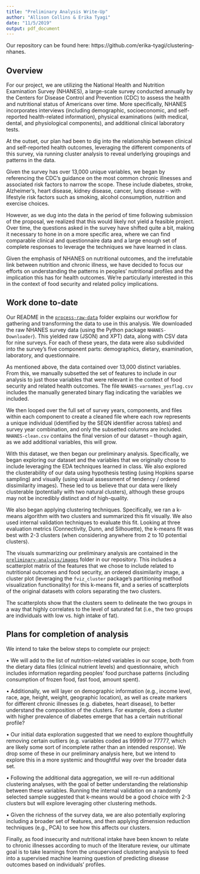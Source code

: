 ```yaml
---
title: "Preliminary Analysis Write-Up"
author: "Allison Collins & Erika Tyagi"
date: "11/5/2019"
output: pdf_document
---
```


Our repository can be found here: https://github.com/erika-tyagi/clustering-nhanes. 

## Overview

For our project, we are utilizing the National Health and Nutrition Examination Survey (NHANES), a large-scale survey conducted annually by the Centers for Disease Control and Prevention (CDC) to assess the health and nutritional status of Americans over time. More specifically, NHANES incorporates interviews (including demographic, socioeconomic, and self-reported health-related information), physical examinations (with medical, dental, and physiological components), and additional clinical laboratory tests.

At the outset, our plan had been to dig into the relationship between clinical and self-reported health outcomes, leveraging the different components of this survey, via running cluster analysis to reveal underlying groupings and patterns in the data. 

Given the survey has over 13,000 unique variables, we began by referencing the CDC’s guidance on the most common chronic illnesses and associated risk factors to narrow the scope. These include diabetes, stroke, Alzheimer’s, heart disease, kidney disease, cancer, lung disease – with lifestyle risk factors such as smoking, alcohol consumption, nutrition and exercise choices. 

However, as we dug into the data in the period of time following submission of the proposal, we realized that this would likely not yield a feasible project. Over time, the questions asked in the survey have shifted quite a bit, making it necessary to hone in on a more specific area, where we can find comparable clinical and questionnaire data and a large enough set of complete responses to leverage the techniques we have learned in class. 

Given the emphasis of NHANES on nutritional outcomes, and the irrefutable link between nutrition and chronic illness, we have decided to focus our efforts on understanding the patterns in peoples’ nutritional profiles and the implication this has for health outcomes. We're particularly interested in this in the context of food security and related policy implications. 

## Work done to-date

Our README in the [`process-raw-data`](https://github.com/erika-tyagi/clustering-nhanes/tree/master/process-raw-data) folder explains our workflow for gathering and transforming the data to use in this analysis. We downloaded the raw NHANES survey data (using the Python package `NHANES-Downloader`). This yielded raw (JSON) and XPT) data, along with CSV data for nine surveys. For each of these years, the data were also subdivided into the survey's five component parts: demographics, dietary, examination, laboratory, and questionnaire. 

As mentioned above, the data contained over 13,000 distinct variables. From this, we manually subsetted the set of features to include in our analysis to just those variables that were relevant in the context of food security and related health outcomes. The file `NHANES-varnames_yesflag.csv` includes the manually generated binary flag indicating the variables we included. 

We then looped over the full set of survey years, components, and files within each component to create a cleaned file where each row represents a unique individual (identified by the SEQN identifier across tables) and survey year combination, and only the subsetted columns are included. `NHANES-clean.csv` contains the final version of our dataset – though again, as we add additional variables, this will grow. 

With this dataset, we then began our preliminary analysis. Specifically, we began exploring our dataset and the variables that we originally chose to include leveraging the EDA techniques learned in class. We also explored the clusterability of our data using hypothesis testing (using Hopkins sparse sampling) and visually (using visual assessment of tendency / ordered dissimilarity images). These led to us believe that our data were likely clusterable (potentially with two natural clusters), although these groups may not be incredibly distinct and of high-quality.

We also began applying clustering techniques. Specifically, we ran a k-means algorithm with two clusters and summarized this fit visually. We also used internal validation techniques to evaluate this fit. Looking at three evaluation metrics (Connectivity, Dunn, and Silhouette), the k-means fit was best with 2-3 clusters (when considering anywhere from 2 to 10 potential clusters).   

The visuals summarizing our preliminary analysis are contained in the [`preliminary-analysis/images`](https://github.com/erika-tyagi/clustering-nhanes/tree/master/preliminary-analysis/images) folder in our repository. This includes a scatterplot matrix of the features that we chose to include related to nutritional outcomes and food security, an ordered dissimilarity image, a cluster plot (leveraging the `fviz_cluster` package's partitioning method visualization functionality) for this k-means fit, and a series of scatterplots of the original datasets with colors separating the two clusters. 

The scatterplots show that the clusters seem to delineate the two groups in a way that highly correlates to the level of saturated fat (i.e., the two groups are individuals with low vs. high intake of fat). 

## Plans for completion of analysis

We intend to take the below steps to complete our project:

•	We will add to the list of nutrition-related variables in our scope, both from the dietary data files (clinical nutrient levels) and questionnaire, which includes information regarding peoples’ food purchase patterns (including consumption of frozen food, fast food, amount spent). 

•	Additionally, we will layer on demographic information (e.g., income level, race, age, height, weight, geographic location), as well as create markers for different chronic illnesses (e.g. diabetes, heart disease), to better understand the composition of the clusters. For example, does a cluster with higher prevalence of diabetes emerge that has a certain nutritional profile?

•	Our initial data exploration suggested that we need to explore thoughtfully removing certain outliers (e.g. variables coded as 99999 or 77777, which are likely some sort of incomplete rather than an intended response). We drop some of these in our preliminary analysis here, but we intend to explore this in a more systemic and thoughtful way over the broader data set.

•	Following the additional data aggregation, we will re-run additional clustering analyses, with the goal of better understanding the relationship between these variables. Running the internal validation on a randomly selected sample suggested that k-means would be a good choice with 2-3 clusters but will explore leveraging other clustering methods. 

•	Given the richness of the survey data, we are also potentially exploring including a broader set of features, and then applying dimension reduction techniques (e.g., PCA) to see how this affects our clusters.  

Finally, as food insecurity and nutritional intake have been known to relate to chronic illnesses according to much of the literature review, our ultimate goal is to take learnings from the unsupervised clustering analysis to feed into a supervised machine learning question of predicting disease outcomes based on individuals’ profiles. 



